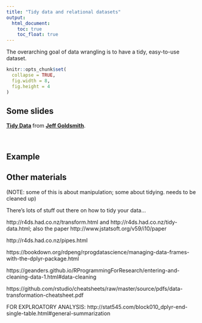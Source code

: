 ```yaml
---
title: "Tidy data and relational datasets"
output:
  html_document: 
    toc: true
    toc_float: true
---
```


The overarching goal of data wrangling is to have a tidy, easy-to-use dataset. 

```r
knitr::opts_chunk$set(
  collapse = TRUE,
  fig.width = 8,
  fig.height = 4
)
```

## Some slides

<script async class="speakerdeck-embed" data-id="e75fb41a3142444f9cde9fb3110a1858" data-ratio="1.33333333333333" src="//speakerdeck.com/assets/embed.js"></script>
<div style="margin-bottom:5px"> <strong> <a href="https://speakerdeck.com/jeffgoldsmith/dsi-tidy-data" title="Tidy Data" target="_blank">Tidy Data</a> </strong> from <strong><a href="https://speakerdeck.com/jeffgoldsmith" target="_blank">Jeff Goldsmith</a></strong>. </div><br>


## Example



## Other materials

(NOTE: some of this is about manipulation; some about tidying. needs to be cleaned up)

There's lots of stuff out there on how to tidy your data...

http://r4ds.had.co.nz/transform.html and http://r4ds.had.co.nz/tidy-data.html; also the paper http://www.jstatsoft.org/v59/i10/paper

http://r4ds.had.co.nz/pipes.html

https://bookdown.org/rdpeng/rprogdatascience/managing-data-frames-with-the-dplyr-package.html

https://geanders.github.io/RProgrammingForResearch/entering-and-cleaning-data-1.html#data-cleaning

https://github.com/rstudio/cheatsheets/raw/master/source/pdfs/data-transformation-cheatsheet.pdf


FOR EXPLROATORY ANALYSIS: http://stat545.com/block010_dplyr-end-single-table.html#general-summarization